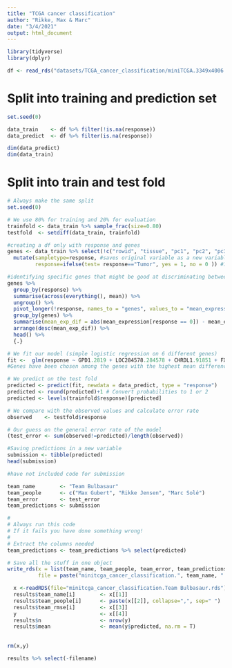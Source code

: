 ---
title: "TCGA cancer classification"
author: "Rikke, Max & Marc"
date: "3/4/2021"
output: html_document
---

```{r setup, include=FALSE, message=FALSE, warning=FALSE}
library(tidyverse)
library(dplyr)
```

```{r}
df <- read_rds("datasets/TCGA_cancer_classification/miniTCGA.3349x4006.rds") 
```

# Split into training and prediction set

```{r}
set.seed(0)

data_train    <- df %>% filter(!is.na(response))
data_predict  <- df %>% filter(is.na(response))                              

dim(data_predict)
dim(data_train)
```

# Split into train and test fold

```{r}
# Always make the same split
set.seed(0)

# We use 80% for training and 20% for evaluation
trainfold <- data_train %>% sample_frac(size=0.80)
testfold  <- setdiff(data_train, trainfold)
```

```{r}
#creating a df only with response and genes
genes <- data_train %>% select(!c("rowid", "tissue", "pc1", "pc2", "pc3")) %>% 
  mutate(sampletype=response, #saves original variable as a new variable called sampletype
         response=ifelse(test= response=="Tumor", yes = 1, no = 0 )) #1 = tumor, 0 = normal

#identifying specific genes that might be good at discriminating between cancer and normal by finding the genes with the biggest difference in mean expression between the two classes
genes %>% 
  group_by(response) %>% 
  summarise(across(everything(), mean)) %>% 
  ungroup() %>% 
  pivot_longer(!response, names_to = "genes", values_to = "mean_expression") %>% 
  group_by(genes) %>% 
  summarise(mean_exp_dif = abs(mean_expression[response == 0]) - mean_expression[response == 1]) %>% 
  arrange(desc(mean_exp_dif)) %>% 
  head() %>% 
  {.}
```


```{r}
# We fit our model (simple logistic regression on 6 different genes)
fit <-  glm(response ~ GPD1.2819 + LOC284578.284578 + CHRDL1.91851 + FXYD4.53828 + CLDN8.9073 + KCNJ1.3758, data = data_train, family=binomial(link='logit'))
#Genes have been chosen among the genes with the highest mean difference in expression between the two classes using mixed selection by hand.

# We predict on the test fold
predicted <- predict(fit, newdata = data_predict, type = "response")
predicted <- round(predicted)+1 # Convert probabilities to 1 or 2
predicted <- levels(trainfold$response)[predicted]

# We compare with the observed values and calculate error rate
observed    <- testfold$response

# Our guess on the general error rate of the model
(test_error <- sum(observed!=predicted)/length(observed)) 

#Saving predictions in a new variable
submission <- tibble(predicted)
head(submission)

#have not included code for submission
```

```{r}

team_name        <- "Team Bulbasaur"
team_people      <- c("Max Gubert", "Rikke Jensen", "Marc Solé")
team_error       <- test_error
team_predictions <- submission

#
# Always run this code
# If it fails you have done something wrong!
#
# Extract the columns needed
team_predictions <- team_predictions %>% select(predicted)

# Save all the stuff in one object
write_rds(x = list(team_name, team_people, team_error, team_predictions), 
          file = paste("minitcga_cancer_classification.", team_name, ".rds", sep=""))

```

```{r}
  x <-readRDS(file="minitcga_cancer_classification.Team Bulbasaur.rds")
  results$team_name[i]        <- x[[1]]
  results$team_people[i]      <- paste(x[[2]], collapse=",", sep=" ")
  results$team_rmse[i]        <- x[[3]]
  y                           <- x[[4]]
  results$n                   <- nrow(y)
  results$mean                <- mean(y$predicted, na.rm = T)
  
  
rm(x,y)

results %>% select(-filename)
```